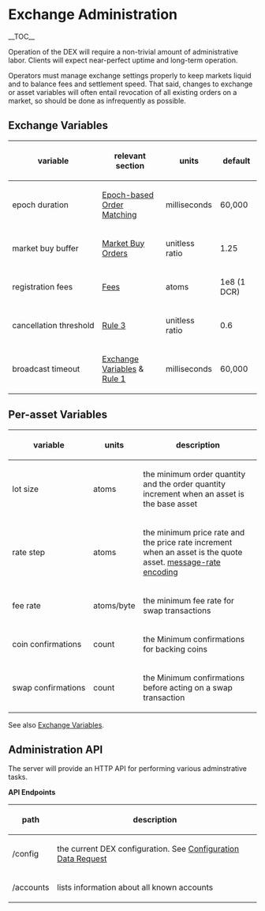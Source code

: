 =Exchange Administration=

__TOC__

Operation of the DEX will require a non-trivial amount of administrative labor.
Clients will expect near-perfect uptime and long-term operation.

Operators must manage exchange settings properly to keep markets liquid and to
balance fees and settlement speed.
That said, changes to exchange or asset variables will often entail revocation
of all existing orders on a market, so should be done as infrequently as
possible.

==Exchange Variables==

{|
! variable !! relevant section !! units || default
|-
| epoch&nbsp;duration || [[fundamentals.mediawiki/#Epochbased_Order_Matching|Epoch-based Order Matching]] || milliseconds || 60,000
|-
| market&nbsp;buy&nbsp;buffer || [[orders.mediawiki/#Market_Buy_Orders|Market Buy Orders]] || unitless ratio || 1.25
|-
| registration&nbsp;fees || [[fundamentals.mediawiki/#Fees|Fees]] || atoms || 1e8 (1 DCR)
|-
| cancellation&nbsp;threshold || [[community.mediawiki/#Rule_3_An_accounts_cancellation_ratio_must_remain_below_the_threshold|Rule 3]] || unitless ratio || 0.6
|-
| broadcast&nbsp;timeout || [[fundamentals.mediawiki/#Exchange_Variables|Exchange Variables]] &amp; [[community.mediawiki/#rule-1-clients-must-respond-to-all-preimage-requests|Rule 1]] || milliseconds || 60,000
|}

==Per-asset Variables==

{|
! variable !! units !! description
|-
| lot&nbsp;size  || atoms ||  the minimum order quantity and the order quantity increment when an asset is the base asset
|-
| rate&nbsp;step || atoms || the minimum price rate and the price rate increment when an asset is the quote asset. [[orders.mediawiki/#Rate_Encoding|message-rate encoding]]
|-
| fee&nbsp;rate  || atoms/byte || the minimum fee rate for swap transactions
|-
| coin&nbsp;confirmations|| count || the Minimum confirmations for backing coins
|-
| swap&nbsp;confirmations|| count || the Minimum confirmations before acting on a swap transaction
|}

See also [[fundamentals.mediawiki/#Exchange_Variables|Exchange Variables]].

==Administration API==

The server will provide an HTTP API for performing various adminstrative tasks.

'''API Endpoints'''
{|
! path      !! description
|-
| /config   || the current DEX configuration. See [[fundamentals.mediawiki/#Configuration_Data_Request|Configuration Data Request]]
|-
| /accounts || lists information about all known accounts
| -
| /accounts/{accountID} || list information about a specific account
| -
| /markets  || display status information for all markets
| -
| /market/{marketID} || display status information for a specific market
| -
| /market/{marketID}/suspend || schedule a market suspension at the end of the current epoch
| -
| /unban/{accountID} || clear an account's penalties and re-enable trading
|}
